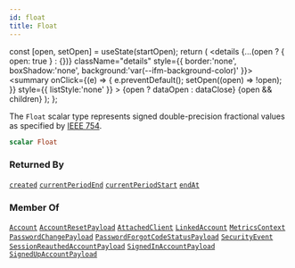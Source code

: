 ```yaml
---
id: float
title: Float
---
```









  const [open, setOpen] = useState(startOpen);
  return (
    <details {...(open ? { open: true } : {})} className="details" style={{ border:'none', boxShadow:'none', background:'var(--ifm-background-color)' }}>
      <summary
        onClick={(e) => {
          e.preventDefault();
          setOpen((open) => !open);
        }}
        style={{ listStyle:'none' }}
      >
      {open ? dataOpen : dataClose}
      </summary>
      {open && children}
    </details>
  );
};








The `Float` scalar type represents signed double-precision fractional values as specified by [IEEE 754](https://en.wikipedia.org/wiki/IEEE_floating_point).


```graphql
scalar Float
```






### Returned By

[`created`](/gql-api/api/subscriptions/created)  <Badge class="badge badge--secondary" text="subscription"/><Bullet />[`currentPeriodEnd`](/gql-api/api/subscriptions/current-period-end)  <Badge class="badge badge--secondary" text="subscription"/><Bullet />[`currentPeriodStart`](/gql-api/api/subscriptions/current-period-start)  <Badge class="badge badge--secondary" text="subscription"/><Bullet />[`endAt`](/gql-api/api/subscriptions/end-at)  <Badge class="badge badge--secondary" text="subscription"/>

### Member Of

[`Account`](/gql-api/types/objects/account)  <Badge class="badge badge--secondary" text="object"/><Bullet />[`AccountResetPayload`](/gql-api/types/objects/account-reset-payload)  <Badge class="badge badge--secondary" text="object"/><Bullet />[`AttachedClient`](/gql-api/types/objects/attached-client)  <Badge class="badge badge--secondary" text="object"/><Bullet />[`LinkedAccount`](/gql-api/types/objects/linked-account)  <Badge class="badge badge--secondary" text="object"/><Bullet />[`MetricsContext`](/gql-api/types/inputs/metrics-context)  <Badge class="badge badge--secondary" text="input"/><Bullet />[`PasswordChangePayload`](/gql-api/types/objects/password-change-payload)  <Badge class="badge badge--secondary" text="object"/><Bullet />[`PasswordForgotCodeStatusPayload`](/gql-api/types/objects/password-forgot-code-status-payload)  <Badge class="badge badge--secondary" text="object"/><Bullet />[`SecurityEvent`](/gql-api/types/objects/security-event)  <Badge class="badge badge--secondary" text="object"/><Bullet />[`SessionReauthedAccountPayload`](/gql-api/types/objects/session-reauthed-account-payload)  <Badge class="badge badge--secondary" text="object"/><Bullet />[`SignedInAccountPayload`](/gql-api/types/objects/signed-in-account-payload)  <Badge class="badge badge--secondary" text="object"/><Bullet />[`SignedUpAccountPayload`](/gql-api/types/objects/signed-up-account-payload)  <Badge class="badge badge--secondary" text="object"/>

